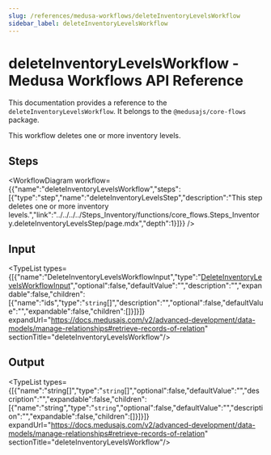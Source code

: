 ```yaml
---
slug: /references/medusa-workflows/deleteInventoryLevelsWorkflow
sidebar_label: deleteInventoryLevelsWorkflow
---
```



# deleteInventoryLevelsWorkflow - Medusa Workflows API Reference

This documentation provides a reference to the `deleteInventoryLevelsWorkflow`. It belongs to the `@medusajs/core-flows` package.

This workflow deletes one or more inventory levels.

## Steps

<WorkflowDiagram workflow={{"name":"deleteInventoryLevelsWorkflow","steps":[{"type":"step","name":"deleteInventoryLevelsStep","description":"This step deletes one or more inventory levels.","link":"../../../../Steps_Inventory/functions/core_flows.Steps_Inventory.deleteInventoryLevelsStep/page.mdx","depth":1}]}} />

## Input

<TypeList types={[{"name":"DeleteInventoryLevelsWorkflowInput","type":"[DeleteInventoryLevelsWorkflowInput](../../../../interfaces/core_flows.DeleteInventoryLevelsWorkflowInput/page.mdx)","optional":false,"defaultValue":"","description":"","expandable":false,"children":[{"name":"ids","type":"`string`[]","description":"","optional":false,"defaultValue":"","expandable":false,"children":[]}]}]} expandUrl="https://docs.medusajs.com/v2/advanced-development/data-models/manage-relationships#retrieve-records-of-relation" sectionTitle="deleteInventoryLevelsWorkflow"/>

## Output

<TypeList types={[{"name":"string[]","type":"`string`[]","optional":false,"defaultValue":"","description":"","expandable":false,"children":[{"name":"string","type":"`string`","optional":false,"defaultValue":"","description":"","expandable":false,"children":[]}]}]} expandUrl="https://docs.medusajs.com/v2/advanced-development/data-models/manage-relationships#retrieve-records-of-relation" sectionTitle="deleteInventoryLevelsWorkflow"/>
